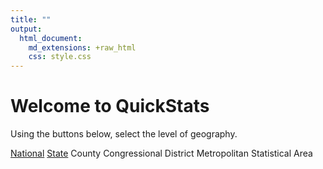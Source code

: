 ```yaml
---
title: ""
output: 
  html_document:
    md_extensions: +raw_html
    css: style.css
---
```




<div class="jumbotron">
  <h1>Welcome to QuickStats</h1>
  <p>Using the buttons below, select the level of geography.</p>
</div>

<div class="container">
  <a href="national_data.html" type="button" class="btn btn-default btn-block">National</a>
  <a href="state_data.html" type="button" class="btn btn-default btn-block">State</a>
  <a type="button" class="btn btn-default btn-block">County</a>
  <a  type="button" class="btn btn-default btn-block">Congressional District</a>
  <a  type="button" class="btn btn-default btn-block">Metropolitan Statistical Area</a>
</div>


